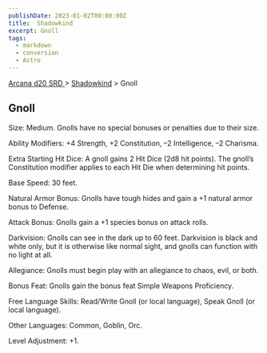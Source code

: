 ```yaml
---
publishDate: 2023-01-02T00:00:00Z
title:  Shadowkind
excerpt: Gnoll
tags:
  - markdown
  - conversion
  - Astro
---
```


[ Arcana d20 SRD ](/#arcanaD20) > [ Shadowkind](arcana-d20-srd-shadowkind-index) > Gnoll

##  Gnoll

Size: Medium. Gnolls have no special bonuses or penalties due to their size.

Ability Modifiers: +4 Strength, +2 Constitution, –2 Intelligence, –2 Charisma.

Extra Starting Hit Dice: A gnoll gains 2 Hit Dice (2d8 hit points). The
gnoll’s Constitution modifier applies to each Hit Die when determining hit
points.

Base Speed: 30 feet.

Natural Armor Bonus: Gnolls have tough hides and gain a +1 natural armor bonus
to Defense.

Attack Bonus: Gnolls gain a +1 species bonus on attack rolls.

Darkvision: Gnolls can see in the dark up to 60 feet. Darkvision is black and
white only, but it is otherwise like normal sight, and gnolls can function
with no light at all.

Allegiance: Gnolls must begin play with an allegiance to chaos, evil, or both.

Bonus Feat: Gnolls gain the bonus feat Simple Weapons Proficiency.

Free Language Skills: Read/Write Gnoll (or local language), Speak Gnoll (or
local language).

Other Languages: Common, Goblin, Orc.

Level Adjustment: +1.

